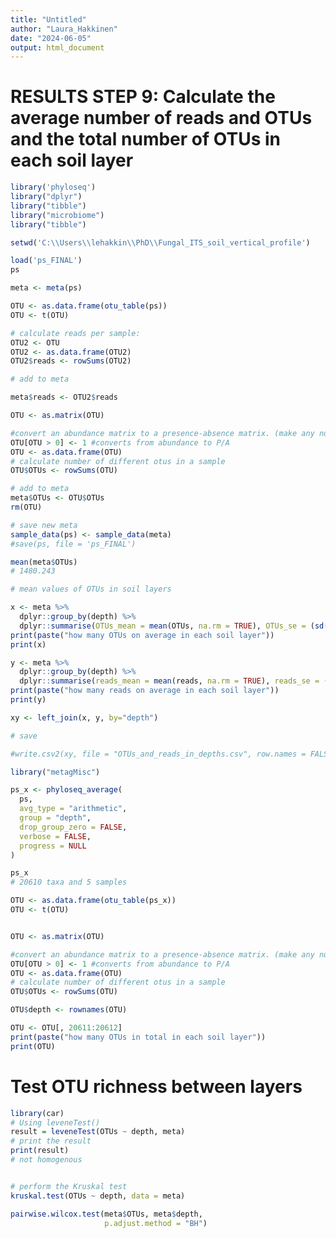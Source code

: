 ```yaml
---
title: "Untitled"
author: "Laura_Hakkinen"
date: "2024-06-05"
output: html_document
---
```



# RESULTS STEP 9: Calculate the average number of reads and OTUs and the total number of OTUs in each soil layer 

```r
library('phyloseq')
library("dplyr")
library("tibble")
library("microbiome")
library("tibble")

setwd('C:\\Users\\lehakkin\\PhD\\Fungal_ITS_soil_vertical_profile')

load('ps_FINAL')
ps

meta <- meta(ps)

OTU <- as.data.frame(otu_table(ps))
OTU <- t(OTU)

# calculate reads per sample:
OTU2 <- OTU
OTU2 <- as.data.frame(OTU2)
OTU2$reads <- rowSums(OTU2)

# add to meta

meta$reads <- OTU2$reads

OTU <- as.matrix(OTU)

#convert an abundance matrix to a presence-absence matrix. (make any number greater than 0 into a 1)
OTU[OTU > 0] <- 1 #converts from abundance to P/A
OTU <- as.data.frame(OTU)
# calculate number of different otus in a sample
OTU$OTUs <- rowSums(OTU)

# add to meta
meta$OTUs <- OTU$OTUs
rm(OTU)

# save new meta
sample_data(ps) <- sample_data(meta)
#save(ps, file = 'ps_FINAL')

mean(meta$OTUs)
# 1480.243

# mean values of OTUs in soil layers

x <- meta %>%
  dplyr::group_by(depth) %>%
  dplyr::summarise(OTUs_mean = mean(OTUs, na.rm = TRUE), OTUs_se = (sd(OTUs, na.rm = TRUE)/sqrt(length((OTUs)))))
print(paste("how many OTUs on average in each soil layer"))
print(x)

y <- meta %>%
  dplyr::group_by(depth) %>%
  dplyr::summarise(reads_mean = mean(reads, na.rm = TRUE), reads_se = (sd(reads, na.rm = TRUE)/sqrt(length((reads)))))
print(paste("how many reads on average in each soil layer"))
print(y)

xy <- left_join(x, y, by="depth")

# save

#write.csv2(xy, file = "OTUs_and_reads_in_depths.csv", row.names = FALSE)

library("metagMisc")

ps_x <- phyloseq_average(
  ps,
  avg_type = "arithmetic",
  group = "depth",
  drop_group_zero = FALSE,
  verbose = FALSE,
  progress = NULL
)

ps_x
# 20610 taxa and 5 samples

OTU <- as.data.frame(otu_table(ps_x))
OTU <- t(OTU)


OTU <- as.matrix(OTU)

#convert an abundance matrix to a presence-absence matrix. (make any number greater than 0 into a 1)
OTU[OTU > 0] <- 1 #converts from abundance to P/A
OTU <- as.data.frame(OTU)
# calculate number of different otus in a sample
OTU$OTUs <- rowSums(OTU)

OTU$depth <- rownames(OTU)

OTU <- OTU[, 20611:20612]
print(paste("how many OTUs in total in each soil layer"))
print(OTU)
```


# Test OTU richness between layers

```r
library(car)
# Using leveneTest()
result = leveneTest(OTUs ~ depth, meta)
# print the result
print(result)
# not homogenous


# perform the Kruskal test
kruskal.test(OTUs ~ depth, data = meta)

pairwise.wilcox.test(meta$OTUs, meta$depth,
                     p.adjust.method = "BH")
```





